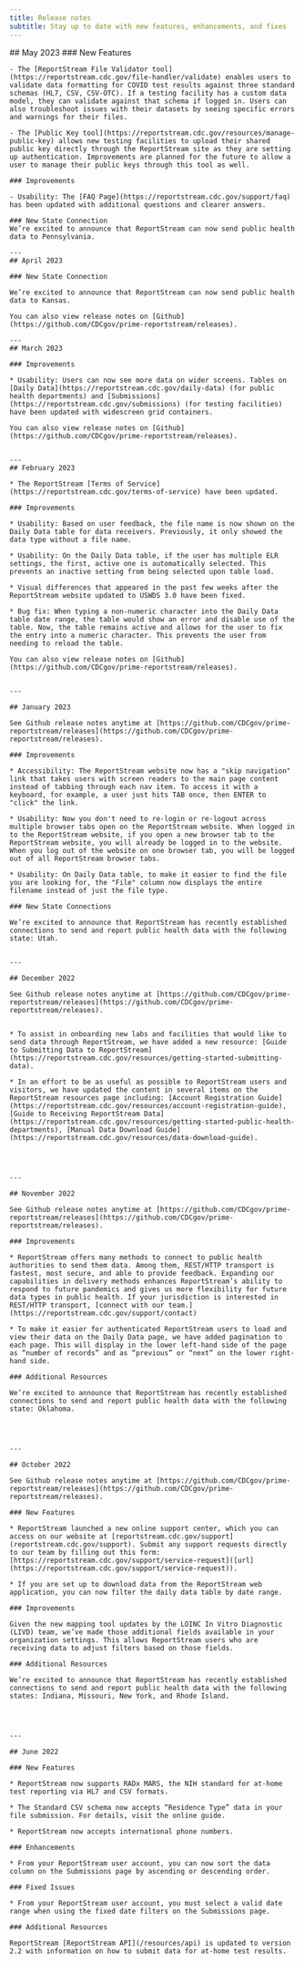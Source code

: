 ```yaml
---
title: Release notes
subtitle: Stay up to date with new features, enhancements, and fixes
---
```


<LayoutSidenav>
    <Sidenav />
</LayoutSidenav>

<LayoutMain>
    ## May 2023
    ### New Features

    - The [ReportStream File Validator tool](https://reportstream.cdc.gov/file-handler/validate) enables users to validate data formatting for COVID test results against three standard schemas (HL7, CSV, CSV-OTC). If a testing facility has a custom data model, they can validate against that schema if logged in. Users can also troubleshoot issues with their datasets by seeing specific errors and warnings for their files.

    - The [Public Key tool](https://reportstream.cdc.gov/resources/manage-public-key) allows new testing facilities to upload their shared public key directly through the ReportStream site as they are setting up authentication. Improvements are planned for the future to allow a user to manage their public keys through this tool as well.

    ### Improvements

    - Usability: The [FAQ Page](https://reportstream.cdc.gov/support/faq) has been updated with additional questions and clearer answers.

    ### New State Connection
    We’re excited to announce that ReportStream can now send public health data to Pennsylvania.

    ---
    ## April 2023

    ### New State Connection

    We’re excited to announce that ReportStream can now send public health data to Kansas. 

    You can also view release notes on [Github](https://github.com/CDCgov/prime-reportstream/releases).

    ---
    ## March 2023

    ### Improvements

    * Usability: Users can now see more data on wider screens. Tables on [Daily Data](https://reportstream.cdc.gov/daily-data) (for public health departments) and [Submissions](https://reportstream.cdc.gov/submissions) (for testing facilities) have been updated with widescreen grid containers. 

    You can also view release notes on [Github](https://github.com/CDCgov/prime-reportstream/releases).


    ---
    ## February 2023

    * The ReportStream [Terms of Service](https://reportstream.cdc.gov/terms-of-service) have been updated. 

    ### Improvements

    * Usability: Based on user feedback, the file name is now shown on the Daily Data table for data receivers. Previously, it only showed the data type without a file name.

    * Usability: On the Daily Data table, if the user has multiple ELR settings, the first, active one is automatically selected. This prevents an inactive setting from being selected upon table load.

    * Visual differences that appeared in the past few weeks after the ReportStream website updated to USWDS 3.0 have been fixed.

    * Bug fix: When typing a non-numeric character into the Daily Data table date range, the table would show an error and disable use of the table. Now, the table remains active and allows for the user to fix the entry into a numeric character. This prevents the user from needing to reload the table.

    You can also view release notes on [Github](https://github.com/CDCgov/prime-reportstream/releases).


    ---

    ## January 2023

    See Github release notes anytime at [https://github.com/CDCgov/prime-reportstream/releases](https://github.com/CDCgov/prime-reportstream/releases). 

    ### Improvements

    * Accessibility: The ReportStream website now has a "skip navigation" link that takes users with screen readers to the main page content instead of tabbing through each nav item. To access it with a keyboard, for example, a user just hits TAB once, then ENTER to "click" the link.

    * Usability: Now you don't need to re-login or re-logout across multiple browser tabs open on the ReportStream website. When logged in to the ReportStream website, if you open a new browser tab to the ReportStream website, you will already be logged in to the website. When you log out of the website on one browser tab, you will be logged out of all ReportStream browser tabs.

    * Usability: On Daily Data table, to make it easier to find the file you are looking for, the "File" column now displays the entire filename instead of just the file type.

    ### New State Connections

    We’re excited to announce that ReportStream has recently established connections to send and report public health data with the following state: Utah.


    ---

    ## December 2022

    See Github release notes anytime at [https://github.com/CDCgov/prime-reportstream/releases](https://github.com/CDCgov/prime-reportstream/releases). 


    * To assist in onboarding new labs and facilities that would like to send data through ReportStream, we have added a new resource: [Guide to Submitting Data to ReportStream](https://reportstream.cdc.gov/resources/getting-started-submitting-data).

    * In an effort to be as useful as possible to ReportStream users and visitors, we have updated the content in several items on the ReportStream resources page including: [Account Registration Guide](https://reportstream.cdc.gov/resources/account-registration-guide), [Guide to Receiving ReportStream Data](https://reportstream.cdc.gov/resources/getting-started-public-health-departments), [Manual Data Download Guide](https://reportstream.cdc.gov/resources/data-download-guide).




    ---

    ## November 2022

    See Github release notes anytime at [https://github.com/CDCgov/prime-reportstream/releases](https://github.com/CDCgov/prime-reportstream/releases). 

    ### Improvements 

    * ReportStream offers many methods to connect to public health authorities to send them data. Among them, REST/HTTP transport is fastest, most secure, and able to provide feedback. Expanding our capabilities in delivery methods enhances ReportStream’s ability to respond to future pandemics and gives us more flexibility for future data types in public health. If your jurisdiction is interested in REST/HTTP transport, [connect with our team.](https://reportstream.cdc.gov/support/contact)

    * To make it easier for authenticated ReportStream users to load and view their data on the Daily Data page, we have added pagination to each page. This will display in the lower left-hand side of the page as “number of records” and as “previous” or “next” on the lower right-hand side.

    ### Additional Resources 

    We’re excited to announce that ReportStream has recently established connections to send and report public health data with the following state: Oklahoma. 




    ---

    ## October 2022

    See Github release notes anytime at [https://github.com/CDCgov/prime-reportstream/releases](https://github.com/CDCgov/prime-reportstream/releases). 

    ### New Features 

    * ReportStream launched a new online support center, which you can access on our website at [reportstream.cdc.gov/support](reportstream.cdc.gov/support). Submit any support requests directly to our team by filling out this form: [https://reportstream.cdc.gov/support/service-request]([url](https://reportstream.cdc.gov/support/service-request)). 

    * If you are set up to download data from the ReportStream web application, you can now filter the daily data table by date range.  

    ### Improvements 

    Given the new mapping tool updates by the LOINC In Vitro Diagnostic (LIVD) team, we’ve made those additional fields available in your organization settings. This allows ReportStream users who are receiving data to adjust filters based on those fields. 

    ### Additional Resources 

    We’re excited to announce that ReportStream has recently established connections to send and report public health data with the following states: Indiana, Missouri, New York, and Rhode Island.




    ---

    ## June 2022

    ### New Features

    * ReportStream now supports RADx MARS, the NIH standard for at-home test reporting via HL7 and CSV formats.

    * The Standard CSV schema now accepts “Residence Type” data in your file submission. For details, visit the online guide.

    * ReportStream now accepts international phone numbers.

    ### Enhancements

    * From your ReportStream user account, you can now sort the data column on the Submissions page by ascending or descending order.

    ### Fixed Issues

    * From your ReportStream user account, you must select a valid date range when using the fixed date filters on the Submissions page.

    ### Additional Resources

    ReportStream [ReportStream API](/resources/api) is updated to version 2.2 with information on how to submit data for at-home test results.
</LayoutMain>